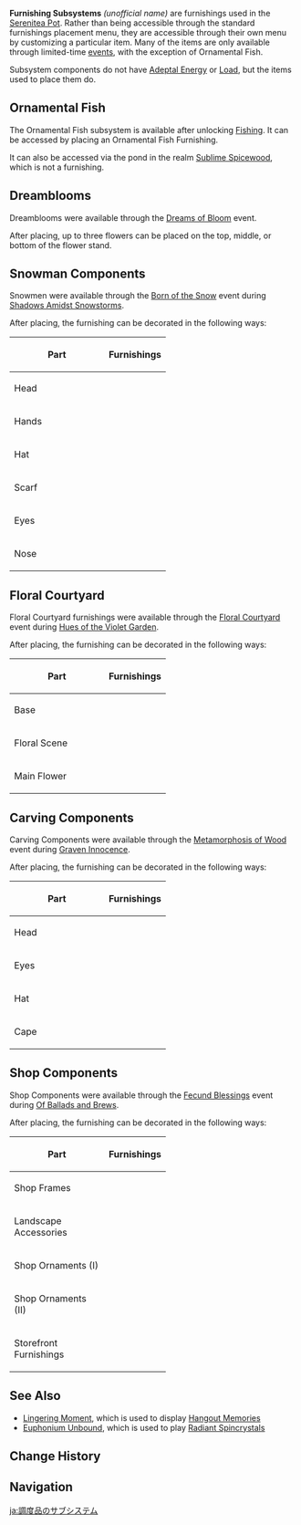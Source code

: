 {{Terminology Infobox
|type  = Item Groups
|type2 = Serenitea Pot Subsystems
}}
'''Furnishing Subsystems''' ''(unofficial name)'' are furnishings used in the [[Serenitea Pot]]. Rather than being accessible through the standard furnishings placement menu, they are accessible through their own menu by customizing a particular item. Many of the items are only available through limited-time [[event]]s, with the exception of Ornamental Fish.

Subsystem components do not have [[Adeptal Energy]] or [[Load]], but the items used to place them do.

==Ornamental Fish==
{{See also|Fishing#Ornamental Fish}}
The Ornamental Fish subsystem is available after unlocking [[Fishing]]. It can be accessed by placing an Ornamental Fish Furnishing.
{{Furnishings by Category Table|Ornamental Fish Furnishings|header=Ornamental Fish Furnishings}}

It can also be accessed via the pond in the realm [[Sublime Spicewood]], which is not a furnishing.

{{Cards by Category|Ornamental Fish|show_caption=1|resultsheader=There are '''%PAGES%''' Ornamental Fish:\n}}

==Dreamblooms==
Dreamblooms were available through the [[Dreams of Bloom]] event.
{{Furnishings by Category Table|Dreambloom Furnishings|header=Dreambloom Furnishings}}

After placing, up to three flowers can be placed on the top, middle, or bottom of the flower stand.

{{Cards by Category|Dreambloom|show_caption=1|resultsheader=There are '''%PAGES%''' Dreamblooms:\n}}

==Snowman Components==
Snowmen were available through the [[Shadows Amidst Snowstorms/Born of the Snow|Born of the Snow]] event during [[Shadows Amidst Snowstorms]].
{{Furnishings by Category Table|Snowman Component Furnishings|header=Snowman Component Furnishings}}

After placing, the furnishing can be decorated in the following ways:

{| class="wikitable tdc1 thc1"
! style="width:150px" | Part
! Furnishings
|-
| Head || {{Cards by Category|Snowman Component Snowman Head|show_caption=1}}
|-
| Hands || {{Cards by Category|Snowman Component Snowman Hands|show_caption=1}}
|-
| Hat || {{Cards by Category|Snowman Component Snowman Hat|show_caption=1}}
|-
| Scarf || {{Cards by Category|Snowman Component Snowman Scarf|show_caption=1}}
|-
| Eyes || {{Cards by Category|Snowman Component Snowman Eyes|show_caption=1}}
|-
| Nose || {{Cards by Category|Snowman Component Snowman Eyes|show_caption=1}}
|}

==Floral Courtyard==
Floral Courtyard furnishings were available through the [[Hues of the Violet Garden/The Floral Courtyard|Floral Courtyard]] event during [[Hues of the Violet Garden]].
{{Furnishings by Category Table|Floral Courtyard Furnishings|header=Floral Courtyard Furnishings}}

After placing, the furnishing can be decorated in the following ways:

{| class="wikitable tdc1 thc1"
! style="width:150px" | Part
! Furnishings
|-
| Base || {{Cards by Category|Floral Scene Base|show_caption=1}}
|-
| Floral Scene || {{Cards by Category|Floral Scene Floral Scene|show_caption=1}}
|-
| Main Flower || {{Cards by Category|Main Flower|show_caption=1}}
|}

==Carving Components==
Carving Components were available through the [[Graven Innocence/Metamorphosis of Wood|Metamorphosis of Wood]] event during [[Graven Innocence]].
{{Furnishings by Category Table|Carving Component Furnishings|header=Carving Component Furnishings}}

After placing, the furnishing can be decorated in the following ways:

{| class="wikitable tdc1 thc1"
! style="width:150px" | Part
! Furnishings
|-
| Head || {{Cards by Category|Carving Component Wood-Carved Head|show_caption=1}}
|-
| Eyes || {{Cards by Category|Carving Component Wood-Carved Eyes|show_caption=1}}
|-
| Hat || {{Cards by Category|Carving Component Wood-Carved Hat|show_caption=1}}
|-
| Cape || {{Cards by Category|Carving Component Wood-Carved Cape|show_caption=1}}
|}

==Shop Components==
Shop Components were available through the [[Of Ballads and Brews/Fecund Blessings|Fecund Blessings]] event during [[Of Ballads and Brews]].
{{Furnishings by Category Table|Shop Components Furnishings|header=Shop Components Furnishings|singular=1}}

After placing, the furnishing can be decorated in the following ways:

{| class="wikitable tdc1 thc1"
! style="width:150px" | Part
! Furnishings
|-
| Shop Frames || {{Cards by Category|Shop Components Shop Frames|show_caption=1}}
|-
| Landscape Accessories || {{Cards by Category|Shop Components Landscape Accessories|show_caption=1}}
|-
| Shop Ornaments (I) || {{Cards by Category|Shop Components Shop Ornaments (I)|show_caption=1}}
|-
| Shop Ornaments (II) || {{Cards by Category|Shop Components Shop Ornaments (II)|show_caption=1}}
|-
| Storefront Furnishings || {{Cards by Category|Shop Components Storefront Furnishings|show_caption=1}}
|}

==See Also==
* [[Lingering Moment]], which is used to display [[Hangout Event/Gallery|Hangout Memories]]
* [[Euphonium Unbound]], which is used to play [[Radiant Spincrystal]]s

==Change History==
{{Change History|2.1}}

==Navigation==
{{Furnishing Navbox/Subsystems|state=collapsed}}
{{Game Systems Navbox|Other}}

[[Category:Furnishing Subsystems| ]]

[[ja:調度品のサブシステム]]